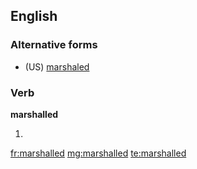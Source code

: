 ==English==

===Alternative forms===
* (US) [[marshaled]]

===Verb===
'''marshalled'''

# {{British}} {{past of|[[marshal]]}}

[[fr:marshalled]]
[[mg:marshalled]]
[[te:marshalled]]